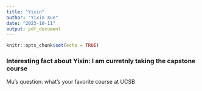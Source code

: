 ```yaml
---
title: "Yixin"
author: "Yixin Xue"
date: "2023-10-11"
output: pdf_document
---
```


```r
knitr::opts_chunk$set(echo = TRUE)
```

### Interesting fact about Yixin: I am curretnly taking the capstone course###

Mu's question: what's your favorite course at UCSB


